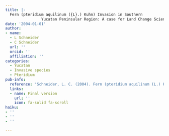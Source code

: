 ```yaml
---
title: |-
  Fern (pteridium aquilinum ({L}.) Kuhn) Invasion in Southern
                Yucatan Peninsular Region: A case for Land Change Science
date: '2004-01-01'
author:
- name:
  - L Schneider
  - C Schneider
  url: ''
  orcid: ''
  affiliation: ''
categories:
  - Yucatan
  - Invasive species
  - Pteridium
pub-info:
  reference: 'Schneider, L. C. (2004). Fern (pteridium aquilinum (L.) Kuhn) Invasion in Southern Yucatan Peninsular Region: A case for Land Change Science. <em>Geographical Review</em>, <em>94</em>(2), 229&ndash;241.'
  links:
  - name: Final version
    url: ''
    icon: fa-solid fa-scroll
haiku:
- ''
- ''
- ''

---
```

